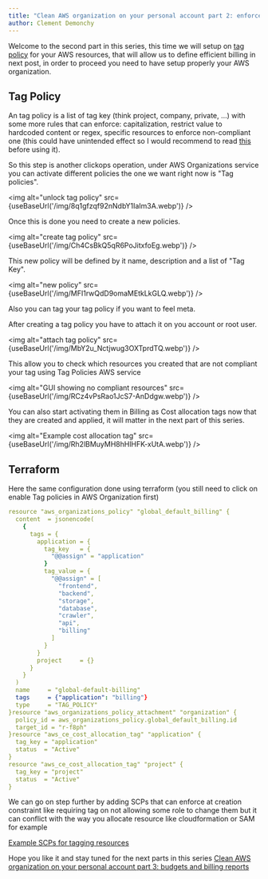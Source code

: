 ```yaml
---
title: "Clean AWS organization on your personal account part 2: enforce tag policy"
author: Clement Demonchy
---
```


Welcome to the second part in this series, this time we will setup on [tag policy](https://docs.aws.amazon.com/organizations/latest/userguide/orgs_manage_policies_tag-policies.html) for your AWS resources, that will allow us to define efficient billing in next post, in order to proceed you need to have setup properly your AWS organization.
<!--truncate-->

Tag Policy
---------

An tag policy is a list of tag key (think project, company, private, …) with some more rules that can enforce: capitalization, restrict value to hardcoded content or regex, specific resources to enforce non-compliant one (this could have unintended effect so I would recommend to read [this](https://docs.aws.amazon.com/organizations/latest/userguide/orgs_manage_policies_tag-policies-enforcement.html) before using it).

So this step is another clickops operation, under AWS Organizations service you can activate different policies the one we want right now is "Tag policies".

<img alt="unlock tag policy" src={useBaseUrl('/img/8q1gfzqf92nNdbY1IaIm3A.webp')} />

Once this is done you need to create a new policies.

<img alt="create tag policy" src={useBaseUrl('/img/Ch4CsBkQ5qR6PoJitxfoEg.webp')} />

This new policy will be defined by it name, description and a list of "Tag Key".

<img alt="new policy" src={useBaseUrl('/img/MFI1rwQdD9omaMEtkLkGLQ.webp')} />

Also you can tag your tag policy if you want to feel meta.

After creating a tag policy you have to attach it on you account or root user.

<img alt="attach tag policy" src={useBaseUrl('/img/MbY2u_Nctjwug3OXTprdTQ.webp')} />

This allow you to check which resources you created that are not compliant your tag using Tag Policies AWS service

<img alt="GUI showing no compliant resources" src={useBaseUrl('/img/RCz4vPsRao1JcS7-AnDdgw.webp')} />

You can also start activating them in Billing as Cost allocation tags now that they are created and applied, it will matter in the next part of this series.

<img alt="Example cost allocation tag" src={useBaseUrl('/img/Rh2lBMuyMH8hHlHFK-xUtA.webp')} />

Terraform
---------

Here the same configuration done using terraform (you still need to click on enable Tag policies in AWS Organization first)

```yaml
resource "aws_organizations_policy" "global_default_billing" {  
  content  = jsonencode(  
    {  
      tags = {  
        application = {  
          tag_key   = {  
            "@@assign" = "application"  
          }  
          tag_value = {  
            "@@assign" = [  
              "frontend",  
              "backend",  
              "storage",  
              "database",  
              "crawler",  
              "api",  
              "billing"  
            ] 
          }  
        }  
        project     = {}  
      }  
    }  
  )  
  name     = "global-default-billing"  
  tags     = {"application": "billing"}  
  type     = "TAG_POLICY"  
}resource "aws_organizations_policy_attachment" "organization" {  
  policy_id = aws_organizations_policy.global_default_billing.id  
  target_id = "r-f8ph"  
}resource "aws_ce_cost_allocation_tag" "application" {  
  tag_key = "application"  
  status  = "Active"  
}  
resource "aws_ce_cost_allocation_tag" "project" {  
  tag_key = "project"  
  status  = "Active"  
}
```

We can go on step further by adding SCPs that can enforce at creation constraint like requiring tag on not allowing some role to change them but it can conflict with the way you allocate resource like cloudformation or SAM for example

[Example SCPs for tagging resources](https://docs.aws.amazon.com/organizations/latest/userguide/orgs_manage_policies_scps_examples_tagging.html?source=post_page-----4022d451d24--------------------------------#example-require-tag-on-create)

Hope you like it and stay tuned for the next parts in this series  [Clean AWS organization on your personal account part 3: budgets and billing reports](https://cdemonchy.com/blog/2023/02/14/clean-aws-organization-part-3-budget-and-cost-reports)